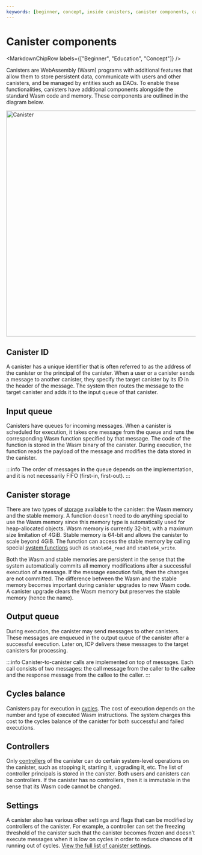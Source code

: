 ```yaml
---
keywords: [beginner, concept, inside canisters, canister components, canister ids, input queues, canister storage, cycles balance]
---
```



# Canister components

<MarkdownChipRow labels={["Beginner", "Education", "Concept"]} />

Canisters are WebAssembly (Wasm) programs with additional features that allow them to store persistent data, communicate with users and other canisters, and be managed by entities such as DAOs.
To enable these functionalities, canisters have additional components alongside the standard Wasm code and memory. These components are outlined in the diagram below.

<div class="text--center">
<img src="/img/docs/inside-canister.png" alt="Canister" width="600"/>
</div>

## Canister ID
A canister has a unique identifier that is often referred to as the address of the canister or the <GlossaryTooltip>principal</GlossaryTooltip> of the canister.
When a user or a canister sends a message to another canister, they specify the target canister by its ID in the header of the message.
The system then routes the message to the target canister and adds it to the input queue of that canister.

## Input queue
Canisters have queues for incoming messages.
When a canister is scheduled for execution, it takes one message from the queue and runs the corresponding Wasm function specified by that message.
The code of the function is stored in the Wasm binary of the canister.
During execution, the function reads the payload of the message and modifies the data stored in the canister.

:::info
The order of messages in the queue depends on the implementation, and it is not necessarily FIFO (first-in, first-out).
:::

## Canister storage
There are two types of [storage](/docs/current/building-apps/managing-dapps/storage) available to the canister: the Wasm memory and the stable memory.
A function doesn’t need to do anything special to use the Wasm memory since this memory type is automatically used for heap-allocated objects.
Wasm memory is currently 32-bit, with a maximum size limitation of 4GiB.
Stable memory is 64-bit and allows the canister to scale beyond 4GiB.
The function can access the stable memory by calling special [system functions](/docs/current/specifications/ic-interface-spec#system-api-stable-memory) such as `stable64_read` and `stable64_write`.

Both the Wasm and stable memories are persistent in the sense that the system automatically commits all memory modifications after a successful execution of a message.
If the message execution fails, then the changes are not committed.
The difference between the Wasm and the stable memory becomes important during canister upgrades to new Wasm code.
A canister upgrade clears the Wasm memory but preserves the stable memory (hence the name).

## Output queue
During execution, the canister may send messages to other canisters.
These messages are enqueued in the output queue of the canister after a successful execution.
Later on, ICP delivers these messages to the target canisters for processing.

:::info
Canister-to-canister calls are implemented on top of messages. Each call consists of two messages: the call message from the caller to the callee and the response message from the callee to the caller.
:::

## Cycles balance
Canisters pay for execution in [cycles](/docs/current/concepts/gas-cost).
The cost of execution depends on the number and type of executed Wasm instructions.
The system charges this cost to the cycles balance of the canister for both successful and failed executions.

## Controllers
Only [controllers](/docs/current/building-apps/managing-dapps/control) of the canister can do certain system-level operations on the canister, such as stopping it, starting it, upgrading it, etc.
The list of controller principals is stored in the canister.
Both users and canisters can be controllers.
If the canister has no controllers, then it is immutable in the sense that its Wasm code cannot be changed.

## Settings
A canister also has various other settings and flags that can be modified by controllers of the canister.
For example, a controller can set the freezing threshold of the canister such that the canister becomes frozen and doesn't execute messages when it is low on cycles in order to reduce chances of it running out of cycles.
[View the full list of canister settings](/docs/current/specifications/ic-interface-spec#ic-create_canister).